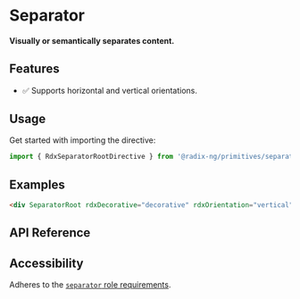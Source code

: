 

<Meta title="Primitives/Separator" />

# Separator

#### Visually or semantically separates content.

<Canvas sourceState="hidden" of={SeparatorDirectiveStories.Default}></Canvas>

## Features

-   ✅ Supports horizontal and vertical orientations.

## Usage

Get started with importing the directive:

```typescript
import { RdxSeparatorRootDirective } from '@radix-ng/primitives/separator';
```

## Examples

```html
<div SeparatorRoot rdxDecorative="decorative" rdxOrientation="vertical"></div>
```

## API Reference

<ArgTypes of={RdxSeparatorRootDirective} />

## Accessibility

Adheres to the [`separator` role requirements](https://www.w3.org/TR/wai-aria-1.2/#separator).
